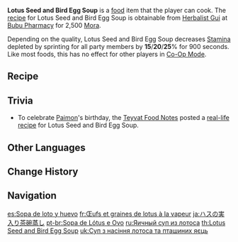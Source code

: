 {{Food Infobox
|id              = 108120
|name            = Lotus Seed and Bird Egg Soup
|description     = A steaming egg dish.
|desc_suspicious = The lengthy steaming process has caused unusual honeycomb figure to appear on the surface of the egg custard. It goes without saying that there isn't hardly a hint of bitterness left in the lotus.
|desc_basic      = The clear, gold colors of the egg custard have been embellished with several lotus roots. Regardless of whether it is breakfast or a post-meal snack, its superior nutritional value can greatly nourish the body.
|desc_delicious  = The succulent eggs melt right in your mouth, and before you know it, a smooth and subtle sweetness of newly sprung lotus flowers covers your tastebuds.
|type            = Adventurer's Dishes
|effectType      = Stamina Reduction
|effect          = Decreases all party members' sprinting Stamina consumption by (var1)% for 900s.
|eff_att1        = Stamina
|eff_att2        = Sprinting Stamina
|eff_suspicious1 = 15
|eff_basic1      = 20
|eff_delicious1  = 25
|quality         = 2
|variant         = Lantern Rite Special Lotus Seed and Bird Egg Soup, Cloud-Shrouded Jade
|region          = Liyue
|recipe          = Sold by [[Herbalist Gui]]
}}
'''Lotus Seed and Bird Egg Soup''' is a [[food]] item that the player can cook. The [[recipe]] for Lotus Seed and Bird Egg Soup is obtainable from [[Herbalist Gui]] at [[Bubu Pharmacy]] for 2,500 [[Mora]].

Depending on the quality, Lotus Seed and Bird Egg Soup decreases [[Stamina]] depleted by sprinting for all party members by '''15'''/'''20'''/'''25'''% for 900 seconds. Like most foods, this has no effect for other players in [[Co-Op Mode]].

{{Special Dish|Yun Jin|Cloud-Shrouded Jade}}

==Recipe==
{{Recipe
|type = Cooking
|Lotus Head = 1
|Bird Egg = 1
|Sugar = 1
|sort = Lotus Head;Bird Egg;Sugar
}}

==Trivia==
* To celebrate [[Paimon]]'s birthday, the [[Teyvat Food Notes]] posted a [https://ys.mihoyo.com/main/news/detail/15723 real-life recipe] for Lotus Seed and Bird Egg Soup.

==Other Languages==
{{Other Languages
|en      = Lotus Seed and Bird Egg Soup
|zhs     = 莲子禽蛋羹
|zhs_rm  = Liánzǐ Qíndàn Gēng
|zht     = 蓮子禽蛋羹
|zht_rm  = Liánzǐ Qíndàn Gēng
|zh_tl   = Lotus Seed Bird Egg Custard
|ja      = ハスの実入り茶碗蒸し
|ja_rm   = Hasu no Mi-Iri Chawanmushi
|ja_tl   = Lotus Seed {{w|Chawanmushi}}
|ko      = 연밥 계란찜
|ko_rm   = Yeonbap Gyeranjjim
|ko_tl   = Lotus Pip and Steamed Egg
|es      = Sopa de loto y huevo
|es_tl   = Lotus and Egg Soup
|fr      = Œufs et graines de lotus à la vapeur
|fr_tl   = Steamed Lotus Seeds and Eggs
|ru      = Яичный суп из лотоса
|ru_tl   = Lotus and Egg Soup
|th      = Lotus Seed and Bird Egg Soup
|vi      = Canh Trứng Hạt Sen
|vi_tl   = Egg and Lotus Seed Soup
|de      = Gedämpftes Ei mit Lotossamen
|de_tl   = Steamed Egg With Lotus Seeds
|id      = Lotus Seed and Bird Egg Soup
|pt      = Sopa de Lótus e Ovo
|pt_tl   = Lotus and Egg Soup
|tr      = Nilüfer Tohumlu Yumurta Çorbası
|tr_tl   = 
|it      = Zuppa di semi di loto e uova d'uccello
|it_tl   = Lotus Seed and Bird Egg Soup
}}

==Change History==
{{Change History|1.0}}

==Navigation==
{{Food Navbox}}

[[es:Sopa de loto y huevo]]
[[fr:Œufs et graines de lotus à la vapeur]]
[[ja:ハスの実入り茶碗蒸し]]
[[pt-br:Sopa de Lótus e Ovo]]
[[ru:Яичный суп из лотоса]]
[[th:Lotus Seed and Bird Egg Soup]]
[[uk:Суп з насіння лотоса та пташиних яєць]]